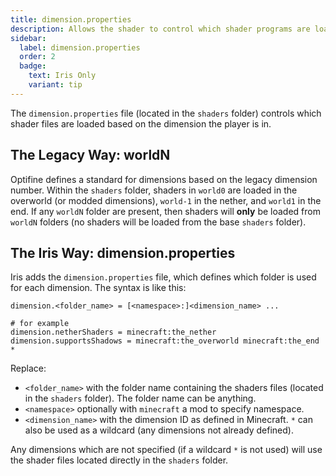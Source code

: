 ```yaml
---
title: dimension.properties
description: Allows the shader to control which shader programs are loaded based on the dimension.
sidebar:
  label: dimension.properties
  order: 2
  badge:
    text: Iris Only
    variant: tip
---
```


The `dimension.properties` file (located in the `shaders` folder) controls which shader files are loaded based on the dimension the player is in.

## The Legacy Way: worldN
Optifine defines a standard for dimensions based on the legacy dimension number. Within the `shaders` folder, shaders in `world0` are loaded in the overworld (or modded dimensions), `world-1` in the nether, and `world1` in the end. If any `worldN` folder are present, then shaders will **only** be loaded from `worldN` folders (no shaders will be loaded from the base `shaders` folder).

## The Iris Way: dimension.properties
Iris adds the `dimension.properties` file, which defines which folder is used for each dimension. The syntax is like this:
```
dimension.<folder_name> = [<namespace>:]<dimension_name> ...

# for example
dimension.netherShaders = minecraft:the_nether
dimension.supportsShadows = minecraft:the_overworld minecraft:the_end *
```

Replace:
- `<folder_name>` with the folder name containing the shaders files (located in the `shaders` folder). The folder name can be anything.
- `<namespace>` optionally with `minecraft` a mod to specify namespace.
- `<dimension_name>` with the dimension ID as defined in Minecraft. `*` can also be used as a wildcard (any dimensions not already defined).

Any dimensions which are not specified (if a wildcard `*` is not used) will use the shader files located directly in the `shaders` folder.